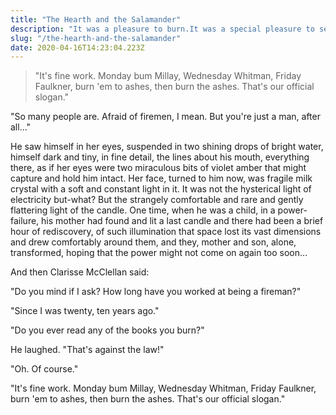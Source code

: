 ```yaml
---
title: "The Hearth and the Salamander"
description: "It was a pleasure to burn.It was a special pleasure to see things eaten, to see things blackened and changed. With the brass nozzle in his fists, with this great python spitting its venomous kerosene upon the world, the blood pounded in his head, and his hands were the hands of some amazing conductor playing all the symphonies of blazing and burning to bring down the tatters and charcoal ruins of history."
slug: "/the-hearth-and-the-salamander"
date: 2020-04-16T14:23:04.223Z
---
```

> "It's fine work. Monday bum Millay, Wednesday Whitman, Friday Faulkner, burn 'em to ashes, then burn the ashes. That's our official slogan."

"So many people are. Afraid of firemen, I mean. But you're just a man, after all…"

He saw himself in her eyes, suspended in two shining drops of bright water, himself dark and tiny, in fine detail, the lines about his mouth, everything there, as if her eyes were two miraculous bits of violet amber that might capture and hold him intact. Her face, turned to him now, was fragile milk crystal with a soft and constant light in it. It was not the hysterical light of electricity but-what? But the strangely comfortable and rare and gently flattering light of the candle. One time, when he was a child, in a power-failure, his mother had found and lit a last candle and there had been a brief hour of rediscovery, of such illumination that space lost its vast dimensions and drew comfortably around them, and they, mother and son, alone, transformed, hoping that the power might not come on again too soon…

And then Clarisse McClellan said:

"Do you mind if I ask? How long have you worked at being a fireman?"

"Since I was twenty, ten years ago."

"Do you ever read any of the books you burn?"

He laughed. "That's against the law!"

"Oh. Of course."

"It's fine work. Monday bum Millay, Wednesday Whitman, Friday Faulkner, burn 'em to ashes, then burn the ashes. That's our official slogan."

